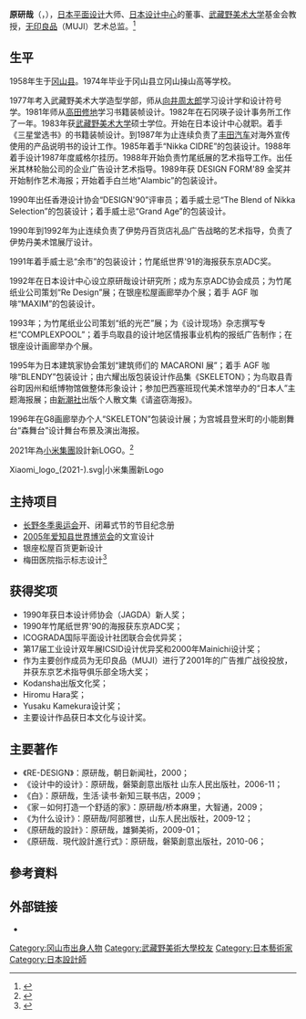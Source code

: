 {{Infobox artist
| name =原研哉
| image = Kenya hara.jpg
| image_size = 250px
| caption = 2012年摄
| birth_place = {{JPN}}[[冈山县|冈山县]]
| education = [[武藏野美术大学|武藏野美术大学]]
| known_for 设计
| website = https://www.ndc.co.jp/hara/
}}

'''原研哉'''（{{jpn|j=原 研哉|hg=はら けんや|rm=Hara Ken'ya}}，{{bd|1958年|6月11日<ref name="同學們為原研哉教授慶生">{{cite web | title = 同學們為原研哉教授慶生 | publisher = 新浪博客(原载《Ex-formation 植物》) | url = http://blog.sina.com.cn/s/blog_492838470100y1nv.html | access-date = 2012-01-09 | archive-date = 2016-03-04 | archive-url = https://web.archive.org/web/20160304104415/http://blog.sina.com.cn/s/blog_492838470100y1nv.html | dead-url = no }}</ref> || }}），[[日本|日本]][[平面设计|平面设计]]大师、[[日本设计中心|日本设计中心]]的董事、[[武藏野美术大学|武藏野美术大学]]基金会教授，[[无印良品|无印良品]]（MUJI）艺术总监。<ref>{{Cite web|title=“无印良品”艺術总监原研哉-简洁是最接近禅意的表达|url=http://www.apdnews.com/news/35825.html|accessdate=2013-10-08|work=亚太日报|archiveurl=https://web.archive.org/web/20160304204809/http://www.apdnews.com/news/35825.html|archivedate=2016-03-04|dead-url=no}}</ref>

== 生平 ==

1958年生于[[冈山县|冈山县]]。1974年毕业于冈山县立冈山操山高等学校。

1977年考入武藏野美术大学造型学部，师从[[向井周太郎|向井周太郎]]学习设计学和设计符号学。1981年师从[[高田修地|高田修地]]学习书籍装帧设计。1982年在石冈瑛子设计事务所工作了一年。1983年获[[武藏野美术大学|武藏野美术大学]]硕士学位。开始在日本设计中心就职。着手《三星堂选书》的书籍装帧设计。到1987年为止连续负责了[[丰田汽车|丰田汽车]]对海外宣传使用的产品说明书的设计工作。1985年着手“Nikka CIDRE”的包装设计。1988年着手设计1987年度威格尔挂历。1988年开始负责竹尾纸展的艺术指导工作。出任米其林轮胎公司的企业广告设计艺术指导。1989年获 DESIGN FORM'89 金奖并开始制作艺术海报；开始着手白兰地“Alambic”的包装设计。

1990年出任香港设计协会“DESIGN'90”评审员；着手威士忌“The Blend of Nikka Selection”的包装设计；着手威士忌“Grand Age”的包装设计。

1990年到1992年为止连续负责了伊势丹百货店礼品广告战略的艺术指导，负责了伊势丹美术馆展厅设计。

1991年着手威士忌“余市”的包装设计；竹尾纸世界'91的海报获东京ADC奖。

1992年在日本设计中心设立原研哉设计研究所；成为东京ADC协会成员；为竹尾纸业公司策划“Re Design”展；在银座松屋画廊举办个展；着手 AGF 咖啡“MAXIM”的包装设计。

1993年；为竹尾纸业公司策划“纸的光芒”展；为《设计现场》杂志撰写专栏“COMPLEXPOOL”；着手鸟取县的设计地区情报事业机构的报纸广告制作；在银座设计画廊举办个展。

1995年为日本建筑家协会策划“建筑师们的 MACARONI 展”；着手 AGF 咖啡“BLENDY”包装设计；由六耀出版包装设计作品集《SKELETON》；为鸟取县青谷町因州和纸博物馆做整体形象设计；参加巴西塞班现代美术馆举办的“日本人”主题海报展；由[[新潮社|新潮社]]出版个人散文集《请盗窃海报》。

1996年在G8画廊举办个人“SKELETON”包装设计展；为宫城县登米町的小能剧舞台“森舞台”设计舞台布景及演出海报。

2021年為[[小米集團|小米集團]]設計新LOGO。<ref>{{cite news  |title=新十年，新形象！今天，小米发布全新LOGO |publisher=微博 |date=2021-03-30 |url=https://weibo.com/1771925961/K8JKM15Yo }}</ref>
<gallery>
Xiaomi_logo_(2021-).svg|小米集團新Logo
</gallery>

== 主持项目 ==

* [[1988年冬季奥运会|长野冬季奥运会]]开、闭幕式节的节目纪念册
* [[2005年世界博览会|2005年爱知县世界博览会]]的文宣设计
* 银座松屋百货更新设计
* 梅田医院指示标志设计<ref>{{cite web |script-title=ja:梅田病院のサインを制作 |language=ja |url=https://www.ndc.co.jp/topics/2015/04/20umeda/ |access-date=2021-03-31 |archive-date=2021-01-24 |archive-url=https://web.archive.org/web/20210124055309/https://www.ndc.co.jp/topics/2015/04/20umeda/ |dead-url=no }}</ref>

== 获得奖项 ==

* 1990年获日本设计师协会（JAGDA）新人奖；
* 1990年竹尾纸世界'90的海报获东京ADC奖；
* ICOGRADA国际平面设计社团联合会优异奖；
* 第17届工业设计双年展ICSID设计优异奖和2000年Mainichi设计奖；
* 作为主要创作成员为无印良品（MUJI）进行了2001年的广告推广战役投放，并获东京艺术指导俱乐部全场大奖；
* Kodansha出版文化奖；
* Hiromu Hara奖；
* Yusaku Kamekura设计奖；
* 主要设计作品获日本文化与设计奖。

== 主要著作 ==

* 《RE-DESIGN》：原研哉，朝日新闻社，2000；
* 《设计中的设计》：原研哉，磐築創意出版社 山东人民出版社，2006-11；
* 《白》：原研哉，生活·读书·新知三联书店，2009；
* 《家－如何打造一个舒适的家》：原研哉/桥本麻里，大智通，2009；
* 《为什么设计》：原研哉/阿部雅世，山东人民出版社，2009-12；
* 《原研哉的設計》：原研哉，雄獅美術，2009-01；
* 《原研哉．現代設計進行式》：原研哉，磐築創意出版社，2010-06；

== 參考資料 ==
{{Reflist}}

== 外部链接 ==

* {{Twitter|haraken_tokyo}}

{{Authority control}}
{{DEFAULTSORT:Hara Kenya}}

[[Category:冈山市出身人物|Category:冈山市出身人物]]
[[Category:武藏野美術大學校友|Category:武藏野美術大學校友]]
[[Category:日本藝術家|Category:日本藝術家]]
[[Category:日本設計師|Category:日本設計師]]